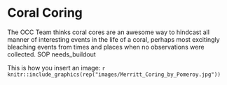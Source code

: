 # Coral Coring

The OCC Team thinks coral cores are an awesome way to hindcast all manner of interesting events in the life of a coral, perhaps most excitingly bleaching events from times and places when no observations were collected. SOP needs_buildout

This is how you insert an image:
`r knitr::include_graphics(rep("images/Merritt_Coring_by_Pomeroy.jpg"))`

